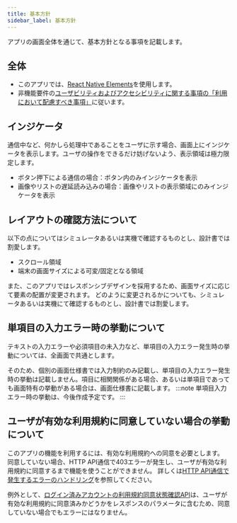 ```yaml
---
title: 基本方針
sidebar_label: 基本方針
---
```


アプリの画面全体を通じて、基本方針となる事項を記載します。

## 全体

- このアプリでは、[React Native Elements](https://reactnativeelements.com/docs/)を使用します。
- 非機能要件の[ユーザビリティおよびアクセシビリティに関する事項の「利用において配慮すべき事項」](/react-native/santoku/requirements/non-functional/usability.mdx#利用において配慮すべき事項)に従います。

## インジケータ

通信中など、何かしら処理中であることをユーザに示す場合、画面上にインジケータを表示します。ユーザの操作をできるだけ妨げないよう、表示領域は極力限定します。

- ボタン押下による通信の場合：ボタン内のみインジケータを表示
- 画像やリストの遅延読み込みの場合：画像やリストの表示領域にのみインジケータを表示

## レイアウトの確認方法について

以下の点についてはシミュレータあるいは実機で確認するものとし、設計書では割愛します。

- スクロール領域
- 端末の画面サイズによる可変/固定となる領域

また、このアプリではレスポンシブデザインを採用するため、画面サイズに応じて要素の配置が変更されます。
どのように変更されるかについても、シミュレータあるいは実機にて確認するものとし、設計書では割愛します。

## 単項目の入力エラー時の挙動について

テキストの入力エラーや必須項目の未入力など、単項目の入力エラー発生時の挙動については、全画面で共通とします。

そのため、個別の画面仕様書では入力制約のみ記載し、単項目の入力エラー発生時の挙動は記載しません。項目に相関関係がある場合、あるいは単項目であっても画面特有の挙動がある場合は、画面仕様書に記載します。
:::note
単項目入力エラー時の挙動は、今後作成予定です。
:::

## ユーザが有効な利用規約に同意していない場合の挙動について

このアプリの機能を利用するには、有効な利用規約への同意を必要とします。
同意していない場合、HTTP API通信で403エラーが発生し、ユーザが有効な利用規約に同意するまで機能を使うことができません。
詳しくは[HTTP API通信で発生するエラーのハンドリング](/react-native/santoku/application-architecture/http-api/http-api-error-handling.mdx#httpステータスコードが4xxのエラーハンドリング)を参照してください。

例外として、[ログイン済みアカウントの利用規約同意状態確認API](../api-document#operation/get-accounts-me-terms)は、ユーザが有効な利用規約に同意済みかどうかをレスポンスのパラメータに含むため、同意していない場合でもエラーにはなりません。
